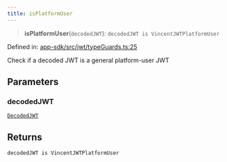 ```yaml
---
title: isPlatformUser
---
```


> **isPlatformUser**(`decodedJWT`): `decodedJWT is VincentJWTPlatformUser`

Defined in: [app-sdk/src/jwt/typeGuards.ts:25](https://github.com/LIT-Protocol/Vincent/blob/4f61b0b06d818c2273457b0cc8a4e68ed21a72ed/packages/libs/app-sdk/src/jwt/typeGuards.ts#L25)

Check if a decoded JWT is a general platform-user JWT

## Parameters

### decodedJWT

[`DecodedJWT`](/api-reference/app-sdk/jwt/interfaces/DecodedJWT)

## Returns

`decodedJWT is VincentJWTPlatformUser`
